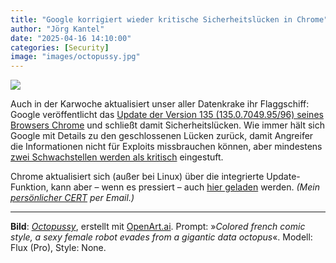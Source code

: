 ```yaml
---
title: "Google korrigiert wieder kritische Sicherheitslücken in Chrome"
author: "Jörg Kantel"
date: "2025-04-16 14:10:00"
categories: [Security]
image: "images/octopussy.jpg"
---
```


[![](images/octopussy-b.jpg)](https://www.flickr.com/photos/schockwellenreiter/54369834656/)

Auch in der Karwoche aktualisiert unser aller Datenkrake ihr Flaggschiff: Google veröffentlicht das [Update der Version 135 (135.0.7049.95/96) seines Browsers Chrome](https://chromereleases.googleblog.com/2025/04/stable-channel-update-for-desktop_15.html) und schließt damit Sicherheitslücken. Wie immer hält sich Google mit Details zu den geschlossenen Lücken zurück, damit Angreifer die Informationen nicht für Exploits missbrauchen können, aber mindestens [zwei Schwachstellen werden als kritisch](https://stadt-bremerhaven.de/chrome-135-schliesst-kritische-sicherheitsluecke/) eingestuft.

Chrome aktualisiert sich (außer bei Linux) über die integrierte Update-Funktion, kann aber – wenn es pressiert – auch [hier geladen](https://www.google.com/intl/de/chrome/browser/) werden. *(Mein [persönlicher CERT](https://wwwuser.gwdguser.de/~mreiman1/) per Email.)*

---

**Bild**: *[Octopussy](https://www.flickr.com/photos/schockwellenreiter/54369834656/)*, erstellt mit [OpenArt.ai](https://openart.ai/home). Prompt: »*Colored french comic style, a sexy female robot evades from a gigantic data octopus*«. Modell: Flux (Pro), Style: None.

